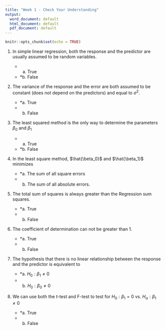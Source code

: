 ```yaml
---
title: "Week 1 - Check Your Understanding"
output:
  word_document: default
  html_document: default
  pdf_document: default
---
```


```r
knitr::opts_chunk$set(echo = TRUE)
```

1. In simple linear regression, both the response and the predictor are usually assumed to be random variables.

    - a. True
    - *b. False

2. The variance of the response and the error are both assumed to be constant (does not depend on the predictors) and equal to $\sigma^2$. 

    - *a. True
    - b. False

3. The least squared method is the only way to determine the parameters $\beta_{0}$ and $\beta_1$

    - a. True
    - *b. False

4. In the least square method, $\hat{\beta_0}$ and $\hat{\beta_1}$ minimizes

    - *a. The sum of all square errors
    - b. The sum of all absolute errors. 

5. The total sum of squares is always greater than the Regression sum squares.
    
    - *a. True
    - b. False

6. The coefficient of determination can not be greater than 1.

    - *a. True
    - b. False

7. The hypothesis that there is no linear relationship between the response and the predictor is equivalent to

    - *a. $H_{0}: \beta_1 \neq 0$
    - b. $H_{0}: \beta_0 \neq 0$

8. We can use both the t-test and F-test to test for $H_{0}: \beta_1 = 0$ vs. $H_{\alpha}: \beta_1 \neq 0$
  
    - *a. True
    - b. False